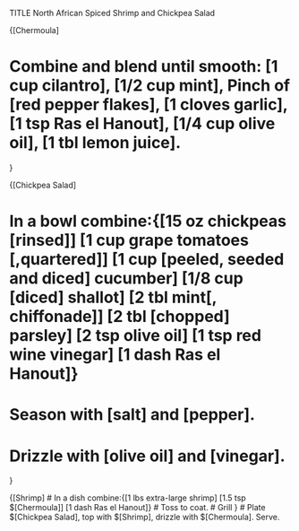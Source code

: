 TITLE North African Spiced Shrimp and Chickpea Salad

{[Chermoula]

# Combine and blend until smooth: [1 cup cilantro], [1/2 cup mint], Pinch of [red pepper flakes], [1 cloves garlic], [1 tsp Ras el Hanout], [1/4 cup olive oil], [1 tbl lemon juice].

}

{[Chickpea Salad]

# In a bowl combine:{[15 oz chickpeas [rinsed]] [1 cup grape tomatoes [,quartered]] [1 cup [peeled, seeded and diced] cucumber] [1/8 cup [diced] shallot] [2 tbl mint[, chiffonade]] [2 tbl [chopped] parsley] [2 tsp olive oil] [1 tsp red wine vinegar] [1 dash Ras el Hanout]}
# Season with [salt] and [pepper].
# Drizzle with [olive oil] and [vinegar].
}

{[Shrimp]
# In a dish combine:{[1 lbs extra-large shrimp] [1.5 tsp $[Chermoula]] [1 dash Ras el Hanout]}
# Toss to coat.
# Grill
}
# Plate $[Chickpea Salad], top with $[Shrimp], drizzle with $[Chermoula]. Serve.
